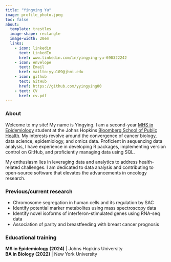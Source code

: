 ```yaml
---
title: "Yingying Yu"
image: profile_photo.jpeg
toc: false
about: 
  template: trestles
  image-shape: rectangle
  image-width: 20em
  links: 
    - icon: linkedin
      text: LinkedIn
      href: www.linkedin.com/in/yingying-yu-690322242
    - icon: envelope
      text: Email
      href: mailto:yyu109@jhmi.edu
    - icon: github
      text: GitHub
      href: https://github.com/yyingying00
    - text: CV
      href: cv.pdf
---
```


### About

Welcome to my site! My name is Yingying. I am a second-year [MHS in Epidemiology](https://publichealth.jhu.edu/academics/mhs-dept-of-epidemiology) student at the Johns Hopkins [Bloomberg School of Public Health](https://publichealth.jhu.edu). My interests revolve around the convergence of cancer biology, data science, epidemiology, and omics data. Proficient in sequencing data analysis, I have experience in developing R packages, implementing version control on GitHub, and proficiently managing data using SQL.

My enthusiasm lies in leveraging data and analytics to address health-related challenges. I am dedicated to data analysis and contributing to open-source software that elevates the advancements in oncology research.

### Previous/current research

-   Chromosome segregation in human cells and its regulation by SAC
-   Identify potential marker metabolites using mass spectroscopy data
-   Identify novel isoforms of interferon-stimulated genes using RNA-seq data
-   Association of parity and breastfeeding with breast cancer prognosis

### Educational training

**MS in Epidemiology (2024)** \| Johns Hopkins University\
**BA in Biology (2022)** \| New York University
